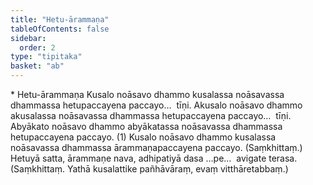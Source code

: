 ```yaml
---
title: "Hetu-ārammaṇa"
tableOfContents: false
sidebar:
  order: 2
type: "tipitaka"
basket: "ab"
---
```



<DynamicBreadcrumb />

<Paragraph type="center">
* Hetu-ārammaṇa
</Paragraph>

<Division number="5">

<Paragraph number="1237">
Kusalo noāsavo dhammo kusalassa noāsavassa dhammassa hetupaccayena paccayo…  tīṇi.
</Paragraph>

<Paragraph number="1238">
Akusalo noāsavo dhammo akusalassa noāsavassa dhammassa hetupaccayena paccayo…  tīṇi.
</Paragraph>

<Paragraph number="1239">
Abyākato noāsavo dhammo abyākatassa noāsavassa dhammassa hetupaccayena paccayo. (1)
</Paragraph>

<Paragraph number="1240">
Kusalo noāsavo dhammo kusalassa noāsavassa dhammassa ārammaṇapaccayena paccayo. (Saṃkhittaṃ.)
</Paragraph>

</Division>
<Division number="6">

<Paragraph number="1241">
Hetuyā satta, ārammaṇe nava, adhipatiyā dasa …pe…  avigate terasa. (Saṃkhittaṃ. Yathā kusalattike pañhāvāraṃ, evaṃ vitthāretabbaṃ.)
</Paragraph>
</Division>